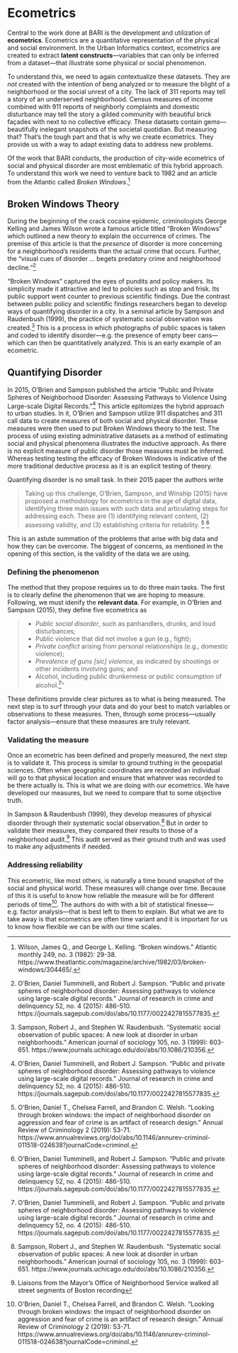 # Ecometrics

Central to the work done at BARI is the development and utilization of  **ecometrics**. Ecometrics are a quantitative representation of the physical and social environment. In the Urban Informatics context, ecometrics are created to extract **latent constructs**—variables that can only be inferred from a dataset—that illustrate some physical or social phenomenon. 

To understand this, we need to again contextualize these datasets. They are _not_ created with the intention of beng analyzed or to measure the blight of a neighborhood or the social unrest of a city. The lack of 311 reports may tell a story of an underserved neighborhood. Census measures of income combined with 911 reports of neighborly complaints and domestic disturbance may tell the story a gilded community with beautiful brick façades with next to no collective efficacy. These datasets contain gems—beautifully inelegant snapshots of the societal quotidian. But measuring that? That's the tough part and that is why we create ecometrics. They provide us with a way to adapt existing data to address new problems.

Of the work that BARI conducts, the production of city-wide ecometrics of social and physical disorder are most emblematic of this hybrid approach. To understand this work we need to venture back to 1982 and an article from the Atlantic called _Broken Windows_.[^bw]

## Broken Windows Theory

During the beginning of the crack cocaine epidemic, criminologists George Kelling and James Wilson wrote a famous article titled "Broken Windows" which outlined a new theory to explain the occurrence of crimes. The premise of this article is that the _presence_ of disorder is more concerning for a neighborhood's residents than the actual crime that occurs. Further, the "visual cues of disorder ... begets predatory crime and neighborhood decline."[^obs15]

"Broken Windows" captured the eyes of pundits and policy makers. Its simplicity made it attractive and led to policies such as stop and frisk. Its public support went counter to previous scientific findings. Due the contrast between public policy and scientific findings researchers began to develop ways of quantifying disorder in a city. In a seminal article by Sampson and Raudenbush (1999), the practice of systematic social observation was created.[^samp1999] This is a process in which photographs of public spaces is taken and coded to identify disorder—e.g. the presence of empty beer cans—which can then be quantitatively analyzed. This is an early example of an ecometric. 

## Quantifying Disorder 

In 2015, O'Brien and Sampson published the article "Public and Private Spheres of Neighborhood Disorder: Assessing Pathways to Violence Using Large-scale Digital Records."[^obs15] This article epitomizes the hybrid approach to urban studies. In it, O'Brien and Sampson utilize 911 dispatches and 311 call data to create measures of both social and physical disorder. These measures were then used to put Broken Windows theory to the test. The process of using existing administrative datasets as a method of estimating social and physical phenomena illustrates the inductive approach. As there is no explicit measure of public disorder those measures must be inferred.  Whereas testing testing the efficacy of Broken Windows is indicative of the more traditional deductive process as it is an explicit testing of theory.

Quantifying disorder is no small task. In their 2015 paper the authors write 

> Taking up this challenge, O’Brien, Sampson, and Winship (2015) have proposed a methodology for ecometrics in the age of digital data, identifying three main issues with such data and articulating steps for addressing each. These are (1) identifying relevant content, (2) assessing validity, and (3) establishing criteria for reliability. [^winship15] [^obs15]

This is an astute summation of the problems that arise with big data and how they can be overcome. The biggest of concerns, as mentioned in the opening of this section, is the validity of the data we are using. 

### Defining the phenomenon

The method that they propose requires us to do three main tasks. The first is to clearly define the phenomenon that we are hoping to measure. Following, we must idenify the **relevant data**. For example, in O'Brien and Sampson (2015), they define five ecometrics as 


> * _Public social disorder_, such as panhandlers, drunks, and loud disturbances;
* Public violence that did not involve a gun (e.g., fight);
* _Private conflict_ arising from personal relationships (e.g., domestic
violence);
* _Prevalence of guns [sic] violence_, as indicated by shootings or other incidents involving guns; and
* Alcohol, including public drunkenness or public consumption of
alcohol.[^obs15]"

These definitions provide clear pictures as to what is being measured. The next step is to surf through your data and do your best to match variables or observations to these measures. Then, through some process—usually factor analysis—ensure that these measures are truly relevant. 

### Validating the measure 

Once an ecometric has been defined and properly measured, the next step is to validate it. This process is similar to ground truthing in the geospatial sciences. Often when geographic coordinates are recorded an individual will go to that physical location and ensure that whatever was recorded to be there actually is. This is what we are doing with our ecometrics. We have developed our measures, but we need to compare that to some objective truth. 

In Sampson & Raudenbush (1999), they develop measures of physical disorder through their systematic social observation.[^samp1999] But in order to validate their measures, they compared their results to those of a neighborhood audit.[^audit] This audit served as their ground truth and was used to make any adjustments if needed. 

### Addressing reliability

This ecometric, like most others, is naturally a time bound snapshot of the social and physical world. These measures will change over time. Because of this it is useful to know how reliable the measure will be for different periods of time[^winship15]. The authors do with with a bit of statistical finesse—e.g. factor analysis—that is best left to them to explain. But what we are to take away is that ecometrics are often time variant and it is important for us to know how flexible we can be with our time scales.


[^bw]: Wilson, James Q., and George L. Kelling. "Broken windows." Atlantic monthly 249, no. 3 (1982): 29-38. https://www.theatlantic.com/magazine/archive/1982/03/broken-windows/304465/.
[^obs15]: O’Brien, Daniel Tumminelli, and Robert J. Sampson. "Public and private spheres of neighborhood disorder: Assessing pathways to violence using large-scale digital records." Journal of research in crime and delinquency 52, no. 4 (2015): 486-510. https://journals.sagepub.com/doi/abs/10.1177/0022427815577835.
[^samp1999]: Sampson, Robert J., and Stephen W. Raudenbush. "Systematic social observation of public spaces: A new look at disorder in urban neighborhoods." American journal of sociology 105, no. 3 (1999): 603-651. https://www.journals.uchicago.edu/doi/abs/10.1086/210356.
[^winship15]: O'Brien, Daniel T., Chelsea Farrell, and Brandon C. Welsh. "Looking through broken windows: the impact of neighborhood disorder on aggression and fear of crime is an artifact of research design." Annual Review of Criminology 2 (2019): 53-71. https://www.annualreviews.org/doi/abs/10.1146/annurev-criminol-011518-024638?journalCode=criminol.
[^audit]: Liaisons from the Mayor's Office of Neighborhood Service walked all street segments of Boston recording
